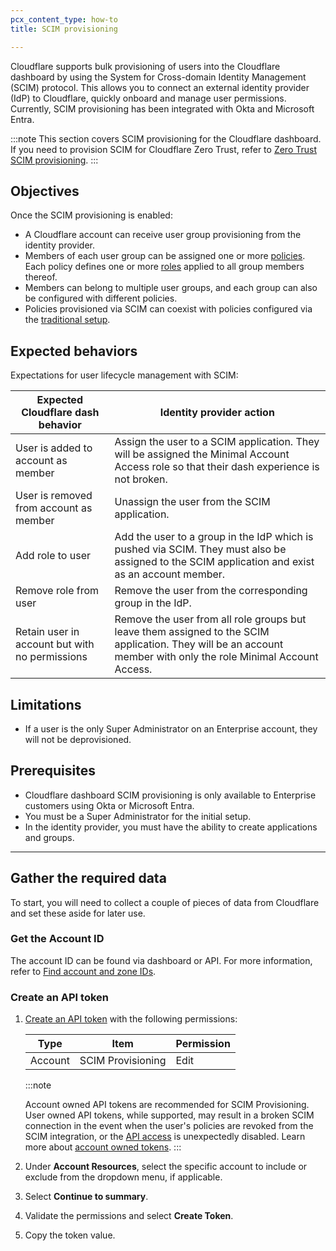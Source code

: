 ```yaml
---
pcx_content_type: how-to
title: SCIM provisioning

---
```


Cloudflare supports bulk provisioning of users into the Cloudflare dashboard by using the System for Cross-domain Identity Management (SCIM) protocol. This allows you to connect an external identity provider (IdP) to Cloudflare, quickly onboard and manage user permissions. Currently, SCIM provisioning has been integrated with Okta and Microsoft Entra.

:::note
This section covers SCIM provisioning for the Cloudflare dashboard. If you need to provision SCIM for Cloudflare Zero Trust, refer to [Zero Trust SCIM provisioning](/cloudflare-one/identity/users/scim/).
:::

## Objectives

Once the SCIM provisioning is enabled:

- A Cloudflare account can receive user group provisioning from the identity provider.
- Members of each user group can be assigned one or more [policies](/fundamentals/manage-members/policies/). Each policy defines one or more [roles](https://developers.cloudflare.com/fundamentals/manage-members/roles/) applied to all group members thereof.
- Members can belong to multiple user groups, and each group can also be configured with different policies.
- Policies provisioned via SCIM can coexist with policies configured via the [traditional setup](/fundamentals/manage-members/manage/#edit-member-permissions).

## Expected behaviors

Expectations for user lifecycle management with SCIM:

| Expected Cloudflare dash behavior | Identity provider action  |
| --------------------------------- | ------------------------- |
| User is added to account as member   | Assign the user to a SCIM application. They will be assigned the Minimal Account Access role so that their dash experience is not broken.    |
| User is removed from account as member         | Unassign the user from the SCIM application.    |
| Add role to user                               | Add the user to a group in the IdP which is pushed via SCIM. They must also be assigned to the SCIM application and exist as an account member.   |
| Remove role from user                          | Remove the user from the corresponding group in the IdP. |
| Retain user in account but with no permissions | Remove the user from all role groups but leave them assigned to the SCIM application. They will be an account member with only the role Minimal Account Access. |

## Limitations

- If a user is the only Super Administrator on an Enterprise account, they will not be deprovisioned.

## Prerequisites

- Cloudflare dashboard SCIM provisioning is only available to Enterprise customers using Okta or Microsoft Entra.
- You must be a Super Administrator for the initial setup.
- In the identity provider, you must have the ability to create applications and groups.

---
## Gather the required data

To start, you will need to collect a couple of pieces of data from Cloudflare and set these aside for later use.

### Get the Account ID

The account ID can be found via dashboard or API. For more information, refer to [Find account and zone IDs](/fundamentals/account/find-account-and-zone-ids/).

### Create an API token

1. [Create an API token](/fundamentals/api/get-started/create-token/) with the following permissions:

   | Type    | Item              | Permission |
   | ------- | ----------------- | ---------- |
   | Account | SCIM Provisioning | Edit       |

   :::note

   Account owned API tokens are recommended for SCIM Provisioning. User owned API tokens, while supported, may result in a broken SCIM connection in the event when the user's policies are revoked from the SCIM integration, or the [API access](/fundamentals/api/how-to/control-api-access/) is unexpectedly disabled. Learn more about [account owned tokens](/fundamentals/api/get-started/account-owned-tokens/).
   :::

2. Under **Account Resources**, select the specific account to include or exclude from the dropdown menu, if applicable.
3. Select **Continue to summary**.
4. Validate the permissions and select **Create Token**.
5. Copy the token value.
